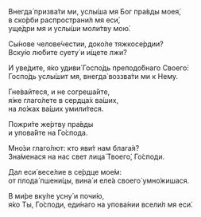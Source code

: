 Внегда́ призва́ти ми, услы́ша мя Бог пра́вды моея́,  
в ско́рби распространи́л мя еси́,  
уще́дри мя и услы́ши моли́тву мою́.

Сы́нове челове́честии, доко́ле тяжкосе́рдии?  
Вску́ю лю́бите суету́ и и́щете лжи?

И уве́дите, я́ко удиви́ Госпо́дь преподо́бнаго Своего́:  
Госпо́дь услы́шит мя, внегда́ воззва́ти ми к Нему.

Гне́вайтеся, и не согреша́йте,  
я́же глаго́лете в сердца́х ва́ших,  
на ло́жах ва́ших умили́теся.

Пожри́те же́ртву пра́вды  
и упова́йте на Го́спода.

Мно́зи глаго́лют: кто яви́т нам блага́я?  
Зна́менася на нас свет лица́ Твоего́, Го́споди.

Дал еси́ весе́лие в се́рдце мое́м:  
от плода́ пшени́цы, вина́ и еле́а своего́ умно́жишася.

В ми́ре вку́пе усну́ и почи́ю,  
я́ко Ты, Го́споди, еди́наго на упова́нии всели́л мя еси́.

